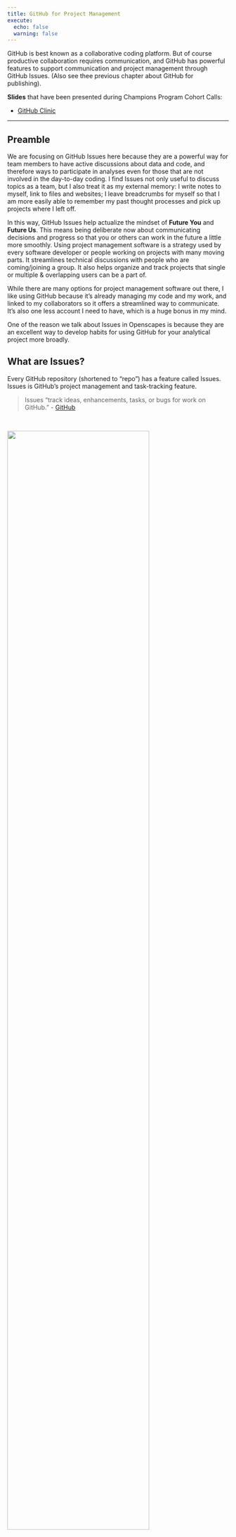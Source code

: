 ```yaml
---
title: GitHub for Project Management
execute:
  echo: false
  warning: false
---
```


GitHub is best known as a collaborative coding platform. But of course productive collaboration requires communication, and GitHub has powerful features to support communication and project management through GitHub Issues. (Also see thee previous chapter about GitHub for publishing).

**Slides** that have been presented during Champions Program Cohort Calls: 

- [GitHub Clinic](https://docs.google.com/presentation/d/1PzGAbEpNhT6CDPe1DCHf5-eVAjy-2R2D3VMHz7dY774/edit?usp=sharing)

---

<!---
GH is there to make your life easier. And facilitate collaboration. But doesn't take away necessary to communicate

Great way for teams to engage, whether or not 


--->

## Preamble

<!---TODO:: collaboration importance

emailed so you don't need to interface with GH if you don't want to. Watching.

--->

We are focusing on GitHub Issues here because they are a powerful way for team members to have active discussions about data and code, and therefore ways to participate in analyses even for those that are not involved in the day-to-day coding. I find Issues not only useful to discuss topics as a team, but I also treat it as my external memory: I write notes to myself, link to files and websites; I leave breadcrumbs for myself so that I am more easily able to remember my past thought processes and pick up projects where I left off. 

In this way, GitHub Issues help actualize the mindset of **Future You** and **Future Us**. This means being deliberate now about communicating decisions and progress so that you or others can work in the future a little more smoothly. Using project management software is a strategy used by every software developer or people working on projects with many moving parts. It streamlines technical discussions with people who are coming/joining a group. It also helps organize and track projects that single or multiple & overlapping users can be a part of. 

While there are many options for project management software out there, I like using GitHub because it's already managing my code and my work, and linked to my collaborators so it offers a streamlined way to communicate. It's also one less account I need to have, which is a huge bonus in my mind.

One of the reason we talk about Issues in Openscapes is because they are an excellent way to develop habits for using GitHub for your analytical project more broadly. 

## What are Issues?

Every GitHub repository (shortened to "repo") has a feature called Issues. Issues is GitHub's project management and task-tracking feature. 

> Issues “track ideas, enhancements, tasks, or bugs for work on GitHub.” - [GitHub](https://help.github.com/en/articles/about-issues)

<br> 

![](img/issues-intro.png){width="80%"} 

<!---
# https://blog.revolutionanalytics.com/2017/06/rmarkdown-tricks.html
# http://www.zevross.com/blog/2017/06/19/tips-and-tricks-for-working-with-images-and-figures-in-r-markdown-documents/
# https://www.w3schools.com/howto/howto_css_image_center.asp
--->

<br> 

[Jenny Bryan](https://twitter.com/jennybryan/) has an excellent summary of Issues in her article "Excuse Me, Do You Have a Moment to Talk About Version Control?" (open-access pre-print from [PeerJ](https://peerj.com/preprints/3159/), published in [The American Statistican](https://www.tandfonline.com/doi/full/10.1080/00031305.2017.1399928)): 

> GitHub issues are another powerful feature of the platform.  Recall that we are repur-
posing Git, a tool that facilitates software development.  Think of the issues for a project
as  its  bug  tracker.   For  projects  that  are  not  pure  software  development,  we  co-opt  this
machinery to organize our to-do list more generally.  The basic unit is an issue and you can
interact with one in two ways.

>First, issues are integrated into the project's web interface on GitHub, with a rich set
of options for linking to project files and incremental changes. Second,  issues  and  their
associated comment threads appear in your email, just like regular messages (this can, of
course, be configured). The result is that all correspondence about a project comes through
your normal channels, but is also tracked inside the project itself, with excellent navigability
and search capabilities. For software, issues are used to track bugs and feature requests. In
a data analysis project, you might open an issue to flesh out a specific sub-analysis or to
develop a complicated figure. In a course, we use them to manage homework submission,
marking, and peer review.

>Issues can be assigned to specific people and they can be labelled, e.g. "bug", "simulation-
study", or "final-exam".  Coupled with the ability to cross-link issues and the project  files or file changes, you have extraordinary power to document why things have happened in
the past and to organize what needs to happen in the future.

<br>

You create an Issue for a topic, and use it track progress or ask questions. You can provide links, describe updates, link to other Issues, and you can close the Issue when it is completed. You can also re-open previously-closed Issues.

Every GitHub repository has this Issues feature. This means that sometimes Issues are public and sometimes they are private. 

- In a public repo, anyone with a GitHub username can create and comment on issues. 
- In a private repo, only users with permission can create and comment on issues, or see them at all

GitHub search is awesome – it will search all of your files and Issues! <!---I find this really helpful...--->


## Issues in the Wild

Here are some examples of "traditional" and "non-traditional" use of issues. 

[ggplot2's Issues](https://github.com/tidyverse/ggplot2/issues) is an example of what I think is the "traditional" use of Issues, which is in a pretty pure software development context. This is a public repository, and all topics are directly related to ggplot2. Issues are largely used to report bugs, troubleshoot and sometimes to request features. Note the "Filters" feature on the top-left: this by default will search through the Issues that are still open, but you can also change this if you wanted to search also for closed Issues (just below "Filters" you can see that there are over 2000 closed Issues, documenting the innovation that's been ongoing in ggplot2).

<br> 

![](img/issues-ggplot2.png){width="80%"} 

<br> 

[MozillaFestival's Issues](https://github.com/MozillaFestival/mozfest-program-2018/issues) are an example of a less "traditional", but increasingly common use of Issues: for project submissions, coordination, and community engagement. It is also an example of the use of labels: those colorful tags that help group and categorize the Issues. To the right of "Filters", you'll see a "Labels" button: clicking on this will give you a list of all the labels and how many Issues are tagged with each label. 

<br> 

![](img/issues-mozfest.png){width="80%"} 

<br> 

OHI-Science's Issues: are also an example of less "traditional" use of Issues but perhaps also somewhat common. This is a private repository, which is why there is no link to these Issues. Here, Issues are used for private conversations and archiving ideas and discussions: the OHI-Science team uses issues instead of email to have private, archived, searchable conversations about scientific methods. We are diligent about having important science conversations in these Issues, rather than those conversations being lost in emails or Slack. This is more organized and also makes onboarding team members much smoother since we do not need to forward emails to new team members. 

<br> 

![](img/issues-ohiscience.png){width="80%"} 

<br> 


## How to use Issues

Let's do a demo with Issues. 

### Creating a new Issue

When you click on the green "New Issue" button", you're asked to give a Title and Leave a Comment. You can also attach files or images by dragging them into the Issue. 

Then you'll be able to Submit the Issue. On the right side, you'll see options to Assign someone to the Issue, add a Label, add it to a Project, or add it to a Milestone. We'll explore these features a bit more in a moment. 

<br> 

![](img/issues-create.png){width="80%"} 

<br> 

When you click Submit, your Issue gets a number, which is now written next to the title. This number is also part of the URL as well. 

On the right of the Title, note that there is an "Edit" button if you ever need to change the title of the Issue as the conversation evolves. The Issue number will stay the same. 

What happens if you want to edit the text of your Comment after you've Submitted it? No problem. See that once you've submitted an Issue, there is a blue bar at the top of the Comment, attributing your username to this comment along with the date. At the very right of this blue bar, there are 3 dots. Clicking here will give you the option to edit. 

### Commenting

The great thing about Issues is that they are for conversations with yourself and others. So once you've submitted an Issue, you can string together additional Comments within this comment. Maybe you asked a question, and someone else will respond with a solution or idea. They might link to an Issue with a related topic, or an external link that might be helpful. 

You can also tag people in Issue Comments with the "@" symbol. As noted above, anyone who is part of the repository will automatically get email notifications when comments are submitted. But tagging specific users will also send them an email, and is a good way to bring folks into the conversation who might not already be "watching" the whole repository. In a public repository you can tag any GitHub user, and in a private repository they have to have permission. 

Each time there is a comment in the Issue thread, there will be a new date marked in the blue bar at the top of the Issue. This is a nice way to see how current conversations are. 

And something really great is that you can click on the date — and watch the URL change. This allows you to anchor to a specific comment within the Issue thread. This is really useful if, for example, you wanted to share a specific comment with someone else instead of having them scroll down themselves. (Note: you can also click on the three dots at the right of the blue Comment header to copy the anchored link).

<br> 

![](img/issues-comment.png){width="80%"} 

<br> 

### Markdown

Issues support Markdown. This means that you can add simple formatting to your text, such as headers, bold and italics, lists, images, links, and formatted code. To help you use Markdown formatting as you learn, GitHub Issues have built-in help: there are icons between the Title and the Comment of the Issue that will do the Markdown formatting for you, and help you learn along the way. 

There is also a "Preview" tab between the Title and Comment (next to the "Write" tab, where you are by default) where you can preview what your Markdown formatting looks like before you Submit the Issue. Submitting the Issue will also render the Markdown formatting. 

GitHub enables you to also create Markdown check-lists by typing `- [ ]`. Once this is rendered, you can click it to check this box. Alternatively, in Markdown you check a box by typing `- [x]`. The number of checked and unchecked items will be visible in the Issue as well. 

<br> 

![](img/issues-checklist.png){width="80%"} 

<br> 

### Linking to files

Linking to specific files or versions of files is good practice when you are discussing it in an Issue: reduce the work for the person reading the Issue (which might be Future You!). You can link to the file by opening it in the browser and copying its URL and placing it in Markdown formatting for hyperlinks: `[text to hyperlink](URL)`. 

You can also navigate to a specific version of that file, or a specific commit message, if you want to capture that file at a specific point in time. 

You can also anchor to specific lines within a file, which is useful if you are requesting feedback on a specific part of an analysis or asking for help troubleshooting. I can send someone to a specific place within a file with the appropriate lines highlighted. For example `[important code](https://github.com/Openscapes/issues-demo/blob/master/code-example.R#L12-L13)` will render as [important code](https://github.com/Openscapes/issues-demo/blob/master/code-example.R#L12-L13).

<br> 

![](img/github-anchor-lines.png){width="80%"} 
<br> 


### Assigning, Labels

On the right side of the Issue thread, there is the "metadata" for the Issue. You can assign the Issue to a specific user, or label it with a suite of labels that you can customize (when you click on labels, see all the way at the bottom the option to edit labels. And there are other ways to navigate there as well). 

If you navigate back to the full list of Issue topics (which will have the URL github.com/username-or-organization/repo-name/issues), you'll see these metadata categories listed at the top as well, which lets you filter or view based on these categories.

<br> 

![](img/issues-labels.png){width="80%"} 
<br> 

### Projects, Milestones

Projects and Milestones are further ways to organize and track progress with your Issues. 

Projects are a way to organize and prioritize your issues. It uses the idea of a Kanban board, which [Wikipedia](https://en.wikipedia.org/wiki/Kanban_board) says "visually depict work at various stages of a process using cards to represent work items and columns to represent each stage of the process. Cards are moved from left to right to show progress and to help coordinate teams performing the work." The simplest have 3 columns labeled "to do", "doing" and "done". 

You can use Projects for both Organization or personal projects. In fact, you can have multiple projects within the same repository, so different people can have different Projects organized within their shared repository, for example. 

You have a lot of control over how you will manage your Projects; at this point I do not use all the features but have been playing around with using them for Openscapes planning:

<br> 

![](img/issues-projects.png){width="80%"} 

<br> 

Milestones are a way to attach deadlines to your Project (although you do not need to identify a date if you don't want to). Once you create a Milestone, you can add Issues to that Milestone to help track progress. For example, maybe you have a presentation coming up and there are several Issues that need to be addressed before then.  

## Strategies for Issues

<!---TODO Issues are really powerful, but most powerful if they work for you---> 

Every repo has Issues, but do you want to use Issues in every repo? It helps to consider the purpose for the Issues. 

Using Issues for “traditional” bug/features for code, it makes sense to keep the repository public and have all Issues pertaining to that repo there within that repo. 

If you're using Issues for “non-traditional” laboratory research group and science conversations, there are other considerations. Maybe you do want a private repository, but even so you'll want to think ahead. Will you eventually make that repo public when you publish your study? Changing a repo from private to public (or vice versa, both are possible in the repository's Settings) will make not only the code and files of that repo public, but also all the Issues. Which is fine, but it might add considerations in terms of what is discussed in those Issues.

### OHI example

Here is an example of the Ocean Health Index team's thought process & strategy. 

Our team works within a GitHub Organization called "OHI-Science". Within that Organization, we work in many repositories, with different combinations of people working primarily within different repositories. Sanity-wise, we didn’t want to have conversations in Issues within each of those repositories because it would make finding those conversations more difficult (although now GitHub can search all Issues/code across an Organization!). 

We also wanted our repos to be public, but to have private conversations using the Issues feature. 

These two needs led us to create a single private repository named “issues”, and we only use it for Issues. This works really well for us, especially since our team lead can engage in these discussions by receiving emails about the Issues in his inbox, and can respond without having to go to GitHub.com.

## Your Turn: Create & comment on issues

We will break into groups and you can explore some of these features in Issues. Here is what to do: 

- Go to [github.com/openscapes/demo/issues](https://github.com/openscapes/demo/issues)
- Create an issue, tag people in your breakout group (ask for their username)
- Browse issues, comment in other issues
- Try: 
  - Linking to the .md document you created in the previous chapter
  - Creating a label and applying it, assigning people
  - Adding Issues to a Project (create one if need be) 
  - Closing an Issue

Have fun! And throughout the process, talk to your breakout group, and share what you learn. 

Here's what your inbox will look like afterwards:

<br> 

![](img/issues-inbox-crop.png){width="80%"} 
<br> 
 
This is pretty rare to receive so many emails all at once. But you can always switch your setting to "Not Watch" this repository so that you only receive emails about Issues that you are tagged in. 

